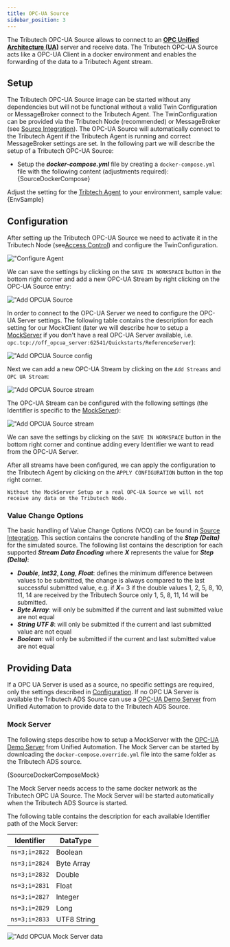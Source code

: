 ```yaml
---
title: OPC-UA Source
sidebar_position: 3
---
```



The Tributech OPC-UA Source allows to connect to an [**OPC Unified Architecture (UA)**](https://opcfoundation.org/about/opc-technologies/opc-ua/) server and receive data.  The Tributech OPC-UA Source acts like a OPC-UA Client in a docker environment and enables the forwarding of the data to a Tributech Agent stream.

## Setup
The Tributech OPC-UA Source image can be started without any dependencies but will not be functional without a valid Twin Configuration or MessageBroker connect to the Tributech Agent. The TwinConfiguration can be provided via the Tributech Node (recommended) or MessageBroker (see [Source Integration](../source_integration#twin-model)). The OPC-UA Source will automatically connect to the Tributech Agent if the Tributech Agent is running and correct MessageBroker settings are set. In the following part we will describe the setup of a Tributech OPC-UA Source:

- Setup the ***docker-compose.yml*** file by creating a `docker-compose.yml` file with the following content (adjustments required):
<CodeBlock className="language-yml" title="docker-compose.yml">{SourceDockerCompose}</CodeBlock>

Adjust the setting for the [Tribtech Agent](../overview.md) to your environment, sample value:
<CodeBlock className="language-plain" title="env specific settings">{EnvSample}</CodeBlock>

## Configuration

After setting up the Tributech OPC-UA Source we need to activate it in the Tributech Node (see[Access Control](../../tributech_node/agent/access_control.mdx#activate-agent)) and configure the TwinConfiguration.

![**"Configure Agent**](../img/node-agent-configure.png)

We can save the settings by clicking on the `SAVE IN WORKSPACE` button in the bottom right corner and add a new OPC-UA Stream by right clicking on the OPC-UA Source entry:

![**"Add OPCUA Source**](../img/node-source-opcua-add.png)

In order to connect to the OPC-UA Server we need to configure the OPC-UA Server settings. The following table contains the description for each setting for our MockClient (later we will describe how to setup a [MockServer](#mock-server) if you don't have a real OPC-UA Server available, i.e. `opc.tcp://off_opcua_server:62541/Quickstarts/ReferenceServer`):


![**"Add OPCUA Source config**](../img/node-source-opcua-add-config.png)

Next we can add a new OPC-UA Stream by clicking on the `Add Streams` and `OPC UA Stream`:

![**"Add OPCUA Source stream**](../img/node-source-opcua-add-stream.png)

The OPC-UA Stream can be configured with the following settings (the Identifier is specific to the [MockServer](#mock-server)):

![**"Add OPCUA Source stream**](../img/node-source-opcua-add-stream-config.png)


We can save the settings by clicking on the `SAVE IN WORKSPACE` button in the bottom right corner and continue adding every Identifier we want to read from the OPC-UA Server.

After all streams have been configured, we can apply the configuration to the Tributech Agent by clicking on the `APPLY CONFIGURATION` button in the top right corner.

`
Without the MockServer Setup or a real OPC-UA Source we will not receive any data on the Tributech Node.
`

### Value Change Options
The basic handling of Value Change Options (VCO) can be found in [Source Integration](../source_integration.md). This section contains the concrete handling of the ***Step (Delta)*** for the simulated source. The following list contains the description for each supported ***Stream Data Encoding*** where ***X*** represents the value for ***Step (Delta)***:

- ***Double***, ***Int32***, ***Long***, ***Float***: defines the minimum difference between values to be submitted, the change is always compared to the last successful submitted value, e.g. if ***X***= 3 if the double values 1, 2, 5, 8, 10, 11, 14 are received by the Tributech Source only 1, 5, 8, 11, 14 will be submitted.
- ***Byte Array***: will only be submitted if the current and last submitted value are not equal
- ***String UTF 8***: will only be submitted if the current and last submitted value are not equal
- ***Boolean***: will only be submitted if the current and last submitted value are not equal

## Providing Data
If a OPC UA Server is used as a source, no specific settings are required, only the settings described in [Configuration](#configuration). If no OPC UA Server is available the Tributech ADS Source can use a [OPC-UA Demo Server](https://www.unified-automation.com/products/development-tools/uaexpert.html) from Unified Automation to provide data to the Tributech ADS Source.

### Mock Server
The following steps describe how to setup a MockServer with the [OPC-UA Demo Server](https://www.unified-automation.com/products/development-tools/uaexpert.html) from Unified Automation. The Mock Server can be started by downloading the `docker-compose.override.yml` file into the same folder as the Tributech ADS source.

<CodeBlock className="language-yml" title="docker-compose.override.yml">{SoourceDockerComposeMock}</CodeBlock>

The Mock Server needs access to the same docker network as the Tributech OPC UA Source. The Mock Server will be started automatically when the Tributech ADS Source is started.

The following table contains the description for each available Identifier path of the Mock Server:

| Identifier | DataType |
| --- | --- |
| `ns=3;i=2822` | Boolean |
| `ns=3;i=2824` | Byte Array |
| `ns=3;i=2832` | Double |
| `ns=3;i=2831` | Float |
| `ns=3;i=2827` | Integer |
| `ns=3;i=2829` | Long |
| `ns=3;i=2833` | UTF8 String |

![**"Add OPCUA Mock Server data**](../img/node-source-opcua-mock-data-graph.png)
